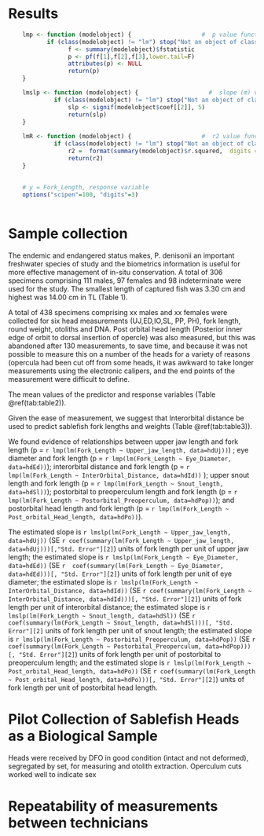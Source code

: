 # Results

```r

    lmp <- function (modelobject) {                    #  p value function
           if (class(modelobject) != "lm") stop("Not an object of class 'lm' ")
                 f <- summary(modelobject)$fstatistic
                 p <- pf(f[1],f[2],f[3],lower.tail=F)
                 attributes(p) <- NULL
                 return(p)
    }

    lmslp <- function (modelobject) {                    #  slope (m) value function
             if (class(modelobject) != "lm") stop("Not an object of class 'lm' ")
                 slp <- signif(modelobject$coef[[2]], 5)
                 return(slp)
    }
    
    lmR <- function (modelobject) {                    #  r2 value function
             if (class(modelobject) != "lm") stop("Not an object of class 'lm' ")
                 r2 =  format(summary(modelobject)$r.squared,  digits = 3)
                 return(r2)
    }
    
    
    # y = Fork_Length, response variable
    options("scipen"=100, "digits"=3)
    

```    
   
#  Sample collection

The endemic and endangered status makes, P. denisonii an important freshwater species of study and the biometrics information is useful for more effective management of in-situ conservation. A total of 306 specimens comprising 111 males, 97 females and 98 indeterminate were used for the study. The smallest length of captured fish was 3.30 cm and highest was 14.00 cm in TL (Table 1).

A total of 438 specimens comprising xx males and xx females were collected for six head measurements (UJ,ED,IO,SL, PP, PH),  fork length, round weight, otoliths and DNA. 
Post orbital head length (Posterior inner edge of orbit to dorsal insertion of opercle) was also measured, but this was abandoned after 130 measurements, to save time, and because it was not possible to measure this on a number of the heads for a variety of reasons (opercula had been cut off from some heads, it was awkward to take longer measurements using the electronic calipers, and the end points of the measurement were difficult to define.  


The mean values of the predictor and  response variables  (Table \@ref(tab:table2)).  

Given the ease of measurement, we suggest that Interorbital distance be used to predict sablefish fork lengths and weights (Table \@ref(tab:table3)). 

We found evidence of relationships between upper jaw length and fork length (p = `r lmp(lm(Fork_Length ~ Upper_jaw_length, data=hdUj))`) ; eye diameter and fork length (p = `r lmp(lm(Fork_Length ~ Eye_Diameter, data=hdEd))`); interorbital distance and fork length (p = `r lmp(lm(Fork_Length ~ InterOrbital_Distance, data=hdId))` ); upper snout length and fork length (p = `r lmp(lm(Fork_Length ~ Snout_length, data=hdSl))`); postorbital to preoperculum length and fork length (p = `r lmp(lm(Fork_Length ~ Postorbital_Preoperculum, data=hdPop))`); and postorbital head length and fork length (p = `r lmp(lm(Fork_Length ~ Post_orbital_Head_length, data=hdPo))`).

The estimated slope is `r lmslp(lm(Fork_Length ~ Upper_jaw_length, data=hdUj))` (SE `r coef(summary(lm(Fork_Length ~ Upper_jaw_length, data=hdUj)))[,"Std. Error"][2]`) units of fork length per unit of upper jaw length; the estimated slope is `r lmslp(lm(Fork_Length ~ Eye_Diameter, data=hdEd))` (SE `r  coef(summary(lm(Fork_Length ~ Eye_Diameter, data=hdEd)))[, "Std. Error"][2]`) units of fork length per unit of eye diameter; the estimated slope is `r lmslp(lm(Fork_Length ~ InterOrbital_Distance, data=hdId))` (SE `r coef(summary(lm(Fork_Length ~ InterOrbital_Distance, data=hdId)))[, "Std. Error"][2]`) units of fork length per unit of interorbital distance; the estimated slope is `r lmslp(lm(Fork_Length ~ Snout_length, data=hdSl))` (SE `r coef(summary(lm(Fork_Length ~ Snout_length, data=hdSl)))[, "Std. Error"][2]` units of fork length per unit of snout length; the estimated slope is `r lmslp(lm(Fork_Length ~ Postorbital_Preoperculum, data=hdPop))` (SE `r coef(summary(lm(Fork_Length ~ Postorbital_Preoperculum, data=hdPop)))[, "Std. Error"][2]`) units of fork length per unit of postorbital to preoperculum length; and the estimated slope is `r lmslp(lm(Fork_Length ~ Post_orbital_Head_length, data=hdPo))` (SE `r coef(summary(lm(Fork_Length ~ Post_orbital_Head_length, data=hdPo)))[, "Std. Error"][2]`) units of fork length per unit of postorbital head length.

#  Pilot Collection of Sablefish Heads as a Biological Sample

Heads were received by DFO in good condition (intact and not deformed), segregated by set, for measuring and otolith extraction.  Operculum cuts worked well to indicate sex

#  Repeatability of measurements between technicians

\clearpage